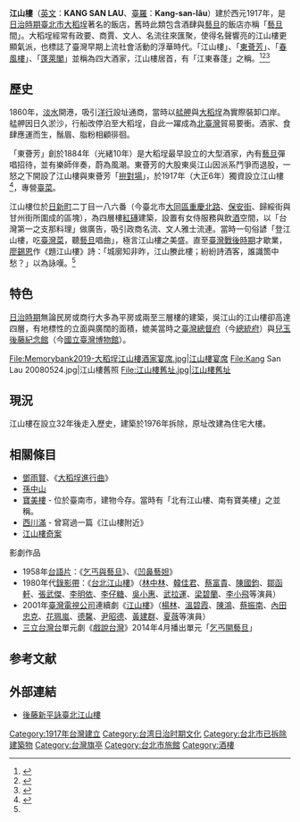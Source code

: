 {{Infobox Hokkien name
| title      = 江山樓
| hanji      = 江山樓
| poj        = Kang-san-lâu
| sinbhundzi = 
| hanlo      = 
| tl         = Kang-san-lâu
| bp         = 
| hongim     = ㄍㄤㄙㄢㄌㄠˊ
| hokkienipa = 
| lm         = 
| image      = 江山樓.jpg
| image_size = 
| caption    = 日治時期的江山樓
}}
'''江山樓'''（[[英文|英文]]：'''KANG SAN LAU'''、[[臺羅|臺羅]]：'''Kang-san-lâu'''）建於西元1917年，是[[台灣日治時期|日治時期]][[臺北市|臺北市]][[大稻埕|大稻埕]]著名的飯店，舊時此類包含酒肆與[[藝旦|藝旦]]的飯店亦稱「[[藝旦|藝旦]]間」。大稻埕經常有政要、商賈、文人、名流往來匯聚，使得名聲響亮的江山樓更顯氣派，也標誌了臺灣早期上流社會活動的浮華時代。「江山樓」、「[[東薈芳|東薈芳]]」、「[[春風樓|春風樓]]」、「[[蓬萊閣_(台北市)|蓬萊閣]]」並稱為四大酒家，江山樓居首，有「江東春蓬」之稱。<ref>{{Cite web |url=https://tw.appledaily.com/forum/20191220/HQKWQD5USO54SZCTLRNABVSFIU/ |title=魚腸劍譜：唉，江山樓支店（魚夫） |access-date=2021-09-07 |archive-date=2021-09-07 |archive-url=https://web.archive.org/web/20210907040957/https://tw.appledaily.com/forum/20191220/HQKWQD5USO54SZCTLRNABVSFIU/ |dead-url=no }}</ref><ref>{{Cite web |url=http://www.cdns.com.tw/news.php?n_id=0&nc_id=53446 |title=渭水歸根紀念酒發表 |access-date=2015-12-04 |archive-url=https://web.archive.org/web/20151208062046/http://www.cdns.com.tw/news.php?n_id=0&nc_id=53446 |archive-date=2015-12-08 |dead-url=yes }}</ref><ref name=taiwanpedia-26069>{{Cite web |url=http://nrch.culture.tw/twpedia.aspx?id=26069 |title=大稻埕江山樓 |access-date=2015-11-04 |archive-date=2015-12-08 |archive-url=https://web.archive.org/web/20151208214105/http://nrch.culture.tw/twpedia.aspx?id=26069 |dead-url=yes }}</ref>

== 歷史 ==
1860年，[[淡水廳|淡水]]開港，吸引[[洋行|洋行]]設址通商，當時以[[艋舺|艋舺]]與[[大稻埕|大稻埕]]為實際裝卸口岸。艋舺因日久淤沙，行船改停泊至大稻埕，自此一躍成為[[北臺灣|北臺灣]]貿易要衝。酒家、食肆應運而生，鬚眉、脂粉相顧徘徊。

「東薈芳」創於1884年（光緒10年）是大稻埕最早設立的大型酒家，內有[[藝旦|藝旦]]彈唱招待，並有樂師伴奏，蔚為風潮。東薈芳的大股東吳江山因派系鬥爭而退股，一怒之下開設了江山樓與東薈芳「[[拚對場|拚對場]]」，於1917年（大正6年）獨資設立江山樓<ref>{{cite book|author=研究生：張愛敏|title=跨越語言一代詩人的侷限與開展——以吳瀛濤為討論對象|year=2009|publisher=[[國立政治大學|國立政治大學]]台灣文學研究所碩士學位論文|pages=16}}</ref>，專營[[臺菜|臺菜]]。

江山樓位於[[日新町_(臺北市)|日新町]]二丁目一八六番（今臺北市[[大同區_(臺北市)|大同區]][[重慶北路_(台北市)|重慶北路]]、[[保安街|保安街]]、歸綏街與甘州街所圍成的區塊），為四層樓[[紅磚|紅磚]]建築，設置有女侍服務與飲[[酒|酒]]空間，以「台灣第一之支那料理」做廣告，吸引政商名流、文人雅士流連。當時一句俗諺「登江山樓，吃[[臺灣菜|臺灣菜]]，聽[[藝旦|藝旦]]唱曲」，極言江山樓之美盛。直至[[臺灣戰後時期|臺灣戰後時期]]才歇業，[[廖錫恩|廖錫恩]]作《題江山樓》詩：「城廓知非昨，江山賸此樓；紛紛詩酒客，誰識箇中愁？」以為詠嘆。<ref name=taiwanpedia-26069 />

== 特色 ==
[[台灣日治時期|日治時期]]無論民房或商行大多為平房或兩至三層樓的建築，吳江山的江山樓卻高達四層，有地標性的立面與廣闊的面積，媲美當時之[[臺灣總督府|臺灣總督府]]（今[[中華民國總統府_(臺北)|總統府]]）與[[兒玉後藤紀念館|兒玉後藤紀念館]]（今[[國立臺灣博物館|國立臺灣博物館]]）。<gallery>
File:Memorybank2019-大稻埕江山樓酒家宴席.jpg|江山樓宴席
File:Kang San Lau 20080524.jpg|江山樓舊照
File:江山樓舊址.jpg|江山樓舊址
</gallery>

== 現況 ==
江山樓在設立32年後走入歷史，建築於1976年拆除，原址改建為住宅大樓。

==相關條目==
*[[鄧雨賢|鄧雨賢]]、《[[大稻埕進行曲|大稻埕進行曲]]》
*[[孫中山|孫中山]]
*[[寶美樓|寶美樓]] - 位於臺南市，建物今存。當時有「北有江山樓、南有寶美樓」之並稱。
*[[西川滿|西川滿]] - 曾寫過一篇《江山樓附近》
*[[江山樓奇案|江山樓奇案]]
;影劇作品
*1958年[[台語片|台語片]]：《[[乞丐與藝旦|乞丐與藝旦]]》、《[[凹鼻藝妲|凹鼻藝妲]]》
*1980年代[[錄影帶|錄影帶]]：《[[台北江山樓|台北江山樓]]》（[[林中林|林中林]]、[[韓佳君|韓佳君]]、[[蔡富貴|蔡富貴]]、[[陳國鈞|陳國鈞]]、[[鄒函軒|鄒函軒]]、[[張武傑|張武傑]]、[[李明依|李明依]]、[[李仔糖|李仔糖]]、[[吳小惠|吳小惠]]、[[武拉運|武拉運]]、[[梁碧蘭|梁碧蘭]]、[[李小飛|李小飛]]等演員）
*2001年[[臺灣電視公司|臺灣電視公司]]連續劇《[[江山樓_(2001年電視劇)|江山樓]]》（[[楊林_(歌手)|楊林]]、[[溫碧霞|溫碧霞]]、[[陳鴻_(主持人)|陳鴻]]、[[蔡振南|蔡振南]]、[[內田忠克|內田忠克]]、[[花珮嵐|花珮嵐]]、[[德馨|德馨]]、[[尹昭德|尹昭德]]、[[黃建群|黃建群]]、[[夏薇|夏薇]]等演員）
*[[三立台灣台|三立台灣台]]單元劇《[[戲說台灣|戲說台灣]]》2014年4月播出單元「[[乞丐開藝旦|乞丐開藝旦]]」

==参考文献==
{{reflist}}

== 外部連結 ==
* [https://web.archive.org/web/20160306005417/http://blog.roodo.com/et_sai_chang/archives/25692360.html 後藤新平詠臺北江山樓]

{{江東春蓬}}
[[Category:1917年台灣建立|Category:1917年台灣建立]]
[[Category:台湾日治时期文化|Category:台湾日治时期文化]]
[[Category:台北市已拆除建築物|Category:台北市已拆除建築物]]
[[Category:台灣旗亭|Category:台灣旗亭]]
[[Category:台北市旅館|Category:台北市旅館]]
[[Category:酒樓|Category:酒樓]]